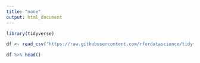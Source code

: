 ```yaml
---
title: "none"
output: html_document
---
```


```r
library(tidyverse)
```

```r
df <- read_csv("https://raw.githubusercontent.com/rfordatascience/tidytuesday/master/data/2020/2020-01-21/spotify_songs.csv")
```

```r
df %>% head()
```

